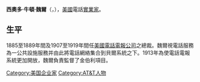 {{expand|time=2014-11-30T05:15:05+00:00}}
{{unreferenced|time=2014-11-30T05:15:05+00:00}}
'''西奧多·牛頓·魏爾'''（{{lang|en|Theodore Newton Vail}}，{{bd|1845年|7月16日|1920年|4月16日}}），[[美國|美國]]電話[[實業家|實業家]]。

== 生平 ==
1885至1889年間及1907至1919年間任[[美國電話電報公司|美國電話電報公司]]之總裁。魏爾視電話服務為一公共設施服務并由此將電話網絡集合到貝爾系統之下。1913年為使電話電報系統更加開放，魏爾負責監督了金伯利項目。

{{Authority control}}
[[Category:美国企业家|Category:美国企业家]]
[[Category:AT&T人物|Category:AT&T人物]]